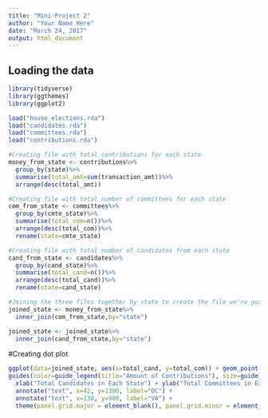 ```yaml
---
title: "Mini-Project 2"
author: "Your Name Here"
date: "March 24, 2017"
output: html_document
---
```



## Loading the data


```r
library(tidyverse)
library(ggthemes)
library(ggplot2)

load("house_elections.rda")
load("candidates.rda")
load("committees.rda")
load("contributions.rda")
```


```r
#Creating file with total contributions for each state
money_from_state <- contributions%>%
  group_by(state)%>%
  summarise(total_amt=sum(transaction_amt))%>%
  arrange(desc(total_amt))
```

```r
#Creating file with total number of committees for each state
com_from_state <- committees%>%
  group_by(cmte_state)%>%
  summarise(total_com=n())%>%
  arrange(desc(total_com))%>%
  rename(state=cmte_state)

```

```r
#Creating file with total number of candidates from each state
cand_from_state <- candidates%>%
  group_by(cand_state)%>%
  summarise(total_cand=n())%>%
  arrange(desc(total_cand))%>%
  rename(state=cand_state)
```

```r
#Joining the three files together by state to create the file we're going to work with
joined_state <- money_from_state%>%
  inner_join(com_from_state,by="state")

joined_state <- joined_state%>%
  inner_join(cand_from_state,by="state")
```

#Creating dot plot
```r
ggplot(data=joined_state, aes(x=total_cand, y=total_com)) + geom_point(aes(col=total_amt, size=total_amt)) +
guides(color=guide_legend(title="Amount of Contributions"), size=guide_legend(title="Amount of Contributions")) + scale_colour_gradient(low="light green", high="dark green")  +
  xlab("Total Candidates in Each State") + ylab("Total Committees in Each State") + 
  annotate("text", x=42, y=1300, label="DC") +
  annotate("text", x=138, y=900, label="VA") +
  theme(panel.grid.major = element_blank(), panel.grid.minor = element_blank())
```

